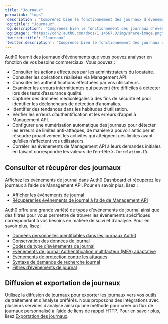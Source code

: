 ```yaml
---
title: "Journaux"
permalink: "logs"
'description': "Comprenez bien le fonctionnement des journaux d’événements du locataire et des opérations dans Auth0."
'og:title': "Journaux"
'og:description': "Comprenez bien le fonctionnement des journaux d’événements du locataire et des opérations dans Auth0."
'og:image': "https://cdn2.auth0.com/docs/1.14567.0/img/share-image.png"
'twitter:title': "Journaux"
'twitter:description': "Comprenez bien le fonctionnement des journaux d’événements du locataire et des opérations dans Auth0."
---
```


Auth0 fournit des journaux d’événements que vous pouvez analyser en fonction de vos besoins commerciaux. Vous pouvez :

* Consulter les actions effectuées par les administrateurs du locataire.
* Consulter les opérations réalisées via <Tooltip href="/docs/fr-ca/glossary?term=management-api" tip="Management API
Un produit permettant aux clients d’effectuer des tâches administratives." cta="Voir le glossaire">Management API</Tooltip>.
* Consulter les authentifications effectuées par vos utilisateurs.
* Examiner les erreurs intermittentes qui peuvent être difficiles à détecter lors des tests d’assurance qualité.
* Capturer des données médicolégales à des fins de sécurité et pour identifier les déclencheurs de détection d’anomalies.
* Identifier des tendances dans les habitudes d’utilisation.
* Vérifier les erreurs d’authentification et les erreurs d’appel à Management API.
* Configurer une numérisation automatique des journaux pour détecter les erreurs de limites anti-attaques, de manière à pouvoir anticiper et résoudre proactivement les activités qui atteignent ces limites avant qu’elles n’affectent vos utilisateurs.
* Corréler les événements de Management API à leurs demandes initiales en faisant correspondre les valeurs de l’en-tête `X-Correlation-ID`.

## Consulter et récupérer des journaux

Affichez les événements de journal dans <Tooltip href="/docs/fr-ca/glossary?term=auth0-dashboard" tip="Auth0 Dashboard
Principal produit d’Auth0 pour configurer vos services." cta="Voir le glossaire">Auth0 Dashboard</Tooltip> et récupérez les journaux à l’aide de Management API. Pour en savoir plus, lisez :

* [Afficher les événements de journal](/docs/fr-ca/deploy-monitor/logs/view-log-events)
* [Récupérer les événements de journal à l’aide de Management API](/docs/fr-ca/deploy-monitor/logs/retrieve-log-events-using-mgmt-api)

Auth0 offre une grande variété de types d’événements de journal ainsi que des filtres pour vous permettre de trouver les événements spécifiques correspondant à vos besoins en matière de suivi et d’analyse. Pour en savoir plus, lisez :

* [Données personnelles identifiables dans les journaux Auth0](/docs/fr-ca/deploy-monitor/logs/pii-in-logs)
* [Conservation des données de journal](/docs/fr-ca/deploy-monitor/logs/log-data-retention)
* [Codes de type d’événements de journal](/docs/fr-ca/deploy-monitor/logs/log-event-type-codes)
* [Événements de journal Authentification multifacteur (MFA) adaptative](/docs/fr-ca/secure/multi-factor-authentication/adaptive-mfa/adaptive-mfa-log-events)
* [Événements de protection contre les attaques](/docs/fr-ca/secure/attack-protection/view-attack-protection-events)
* [Syntaxe de demande de recherche journal](/docs/fr-ca/deploy-monitor/logs/log-search-query-syntax)
* [Filtres d’événements de journal](/docs/fr-ca/deploy-monitor/logs/log-event-filters)

## Diffusion et exportation de journaux

Utilisez la diffusion de journaux pour exporter les journaux vers vos outils de traitement et d’analyse préférés. Nous proposons des intégrations avec plusieurs services d’analyse ainsi qu’une méthode pour créer un flux de journaux personnalisé à l’aide de liens de rappel HTTP. Pour en savoir plus, lisez [Exportation des journaux](/docs/fr-ca/customize/log-streams).